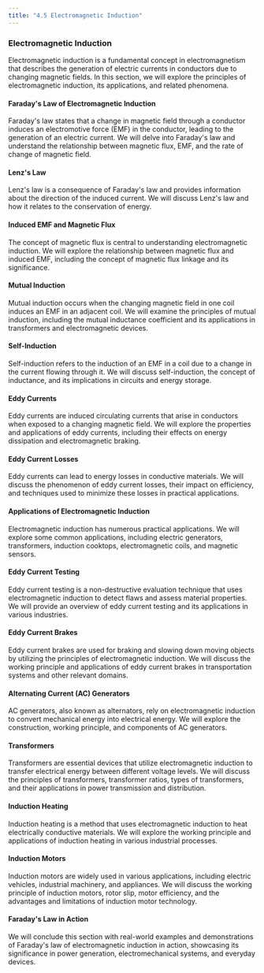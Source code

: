 ```yaml
---
title: "4.5 Electromagnetic Induction"
---
```


### Electromagnetic Induction

Electromagnetic induction is a fundamental concept in electromagnetism that describes the generation of electric currents in conductors due to changing magnetic fields. In this section, we will explore the principles of electromagnetic induction, its applications, and related phenomena.

#### Faraday's Law of Electromagnetic Induction

Faraday's law states that a change in magnetic field through a conductor induces an electromotive force (EMF) in the conductor, leading to the generation of an electric current. We will delve into Faraday's law and understand the relationship between magnetic flux, EMF, and the rate of change of magnetic field.

#### Lenz's Law

Lenz's law is a consequence of Faraday's law and provides information about the direction of the induced current. We will discuss Lenz's law and how it relates to the conservation of energy.

#### Induced EMF and Magnetic Flux

The concept of magnetic flux is central to understanding electromagnetic induction. We will explore the relationship between magnetic flux and induced EMF, including the concept of magnetic flux linkage and its significance.

#### Mutual Induction

Mutual induction occurs when the changing magnetic field in one coil induces an EMF in an adjacent coil. We will examine the principles of mutual induction, including the mutual inductance coefficient and its applications in transformers and electromagnetic devices.

#### Self-Induction

Self-induction refers to the induction of an EMF in a coil due to a change in the current flowing through it. We will discuss self-induction, the concept of inductance, and its implications in circuits and energy storage.

#### Eddy Currents

Eddy currents are induced circulating currents that arise in conductors when exposed to a changing magnetic field. We will explore the properties and applications of eddy currents, including their effects on energy dissipation and electromagnetic braking.

#### Eddy Current Losses

Eddy currents can lead to energy losses in conductive materials. We will discuss the phenomenon of eddy current losses, their impact on efficiency, and techniques used to minimize these losses in practical applications.

#### Applications of Electromagnetic Induction

Electromagnetic induction has numerous practical applications. We will explore some common applications, including electric generators, transformers, induction cooktops, electromagnetic coils, and magnetic sensors.

#### Eddy Current Testing

Eddy current testing is a non-destructive evaluation technique that uses electromagnetic induction to detect flaws and assess material properties. We will provide an overview of eddy current testing and its applications in various industries.

#### Eddy Current Brakes

Eddy current brakes are used for braking and slowing down moving objects by utilizing the principles of electromagnetic induction. We will discuss the working principle and applications of eddy current brakes in transportation systems and other relevant domains.

#### Alternating Current (AC) Generators

AC generators, also known as alternators, rely on electromagnetic induction to convert mechanical energy into electrical energy. We will explore the construction, working principle, and components of AC generators.

#### Transformers

Transformers are essential devices that utilize electromagnetic induction to transfer electrical energy between different voltage levels. We will discuss the principles of transformers, transformer ratios, types of transformers, and their applications in power transmission and distribution.

#### Induction Heating

Induction heating is a method that uses electromagnetic induction to heat electrically conductive materials. We will explore the working principle and applications of induction heating in various industrial processes.

#### Induction Motors

Induction motors are widely used in various applications, including electric vehicles, industrial machinery, and appliances. We will discuss the working principle of induction motors, rotor slip, motor efficiency, and the advantages and limitations of induction motor technology.

#### Faraday's Law in Action

We will conclude this section with real-world examples and demonstrations of Faraday's law of electromagnetic induction in action, showcasing its significance in power generation, electromechanical systems, and everyday devices.
